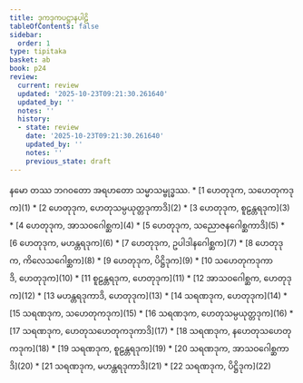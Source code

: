 ```yaml
---
title: ဒုကဒုကပဋ္ဌာနပါဠိ
tableOfContents: false
sidebar:
  order: 1
type: tipitaka
basket: ab
book: p24
review:
  current: review
  updated: '2025-10-23T09:21:30.261640'
  updated_by: ''
  notes: ''
  history:
  - state: review
    date: '2025-10-23T09:21:30.261640'
    updated_by: ''
    notes: ''
    previous_state: draft
---
```


<ReviewStatus review={frontmatter.review} showDetails={true} />

<HypothesisAnnotation frontmatter={frontmatter} />

<Paragraph number="1" type="center" book="p24">
နမော တဿ ဘဂဝတော အရဟတော သမ္မာသမ္ဗုဒ္ဓဿ.

</Paragraph>

<TableOfContents book="p24">
* [1 ဟေတုဒုက, သဟေတုကဒုက](1)
* [2 ဟေတုဒုက, ဟေတုသမ္ပယုတ္တဒုကာဒိ](2)
* [3 ဟေတုဒုက, စူဠန္တရဒုက](3)
* [4 ဟေတုဒုက, အာသဝဂေါစ္ဆက](4)
* [5 ဟေတုဒုက, သညောဇနဂေါစ္ဆကာဒိ](5)
* [6 ဟေတုဒုက, မဟန္တရဒုက](6)
* [7 ဟေတုဒုက, ဥပါဒါနဂေါစ္ဆက](7)
* [8 ဟေတုဒုက, ကိလေသဂေါစ္ဆက](8)
* [9 ဟေတုဒုက, ပိဋ္ဌိဒုက](9)
* [10 သဟေတုကဒုကာဒိ, ဟေတုဒုက](10)
* [11 စူဠန္တရဒုက, ဟေတုဒုက](11)
* [12 အာသဝဂေါစ္ဆက, ဟေတုဒုက](12)
* [13 မဟန္တရဒုကာဒိ, ဟေတုဒုက](13)
* [14 သရဏဒုက, ဟေတုဒုက](14)
* [15 သရဏဒုက, သဟေတုကဒုက](15)
* [16 သရဏဒုက, ဟေတုသမ္ပယုတ္တဒုက](16)
* [17 သရဏဒုက, ဟေတုသဟေတုကဒုကာဒိ](17)
* [18 သရဏဒုက, နဟေတုသဟေတုကဒုက](18)
* [19 သရဏဒုက, စူဠန္တရဒုက](19)
* [20 သရဏဒုက, အာသဝဂေါစ္ဆကာဒိ](20)
* [21 သရဏဒုက, မဟန္တရဒုကာဒိ](21)
* [22 သရဏဒုက, ပိဋ္ဌိဒုက](22)
</TableOfContents>